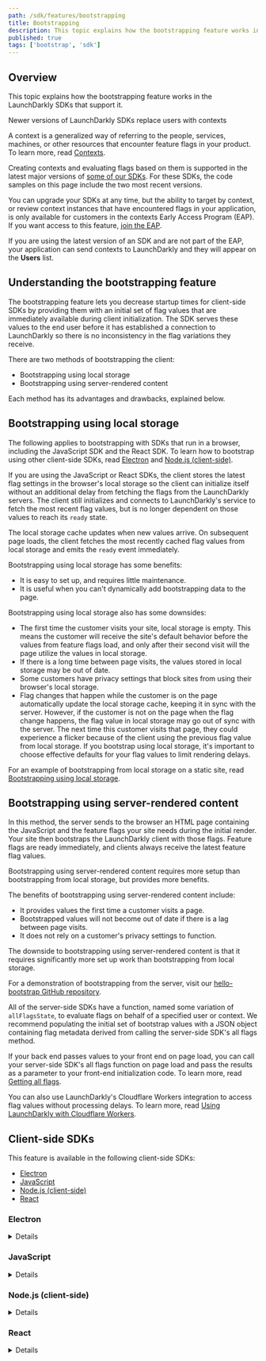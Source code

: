 ```yaml
---
path: /sdk/features/bootstrapping
title: Bootstrapping
description: This topic explains how the bootstrapping feature works in the LaunchDarkly SDKs that support it.
published: true
tags: ['bootstrap', 'sdk']
---
```


## Overview

This topic explains how the bootstrapping feature works in the LaunchDarkly SDKs that support it.

<Callout intent="info">
<CalloutTitle>Newer versions of LaunchDarkly SDKs replace users with contexts</CalloutTitle>
<CalloutDescription>

A context is a generalized way of referring to the people, services, machines, or other resources that encounter feature flags in your product. To learn more, read [Contexts](/home/contexts).

Creating contexts and evaluating flags based on them is supported in the latest major versions of [some of our SDKs](/sdk). For these SDKs, the code samples on this page include the two most recent versions.

You can upgrade your SDKs at any time, but the ability to target by context, or review context instances that have encountered flags in your application, is only available for customers in the contexts Early Access Program (EAP). If you want access to this feature, [join the EAP](https://launchdarkly.com/eap).

If you are using the latest version of an SDK and are not part of the EAP, your application can send contexts to LaunchDarkly and they will appear on the **Users** list.

</CalloutDescription>
</Callout>

## Understanding the bootstrapping feature

The bootstrapping feature lets you decrease startup times for client-side SDKs by providing them with an initial set of flag values that are immediately available during client initialization. The SDK serves these values to the end user before it has established a connection to LaunchDarkly so there is no inconsistency in the flag variations they receive.

There are two methods of bootstrapping the client:

- Bootstrapping using local storage
- Bootstrapping using server-rendered content

Each method has its advantages and drawbacks, explained below.

## Bootstrapping using local storage

The following applies to bootstrapping with SDKs that run in a browser, including the JavaScript SDK and the React SDK. To learn how to bootstrap using other client-side SDKs, read [Electron](#electron) and [Node.js (client-side)](#nodejs-client-side).

If you are using the JavaScript or React SDKs, the client stores the latest flag settings in the browser's local storage so the client can initialize itself without an additional delay from fetching the flags from the LaunchDarkly servers. The client still initializes and connects to LaunchDarkly's service to fetch the most recent flag values, but is no longer dependent on those values to reach its `ready` state.

The local storage cache updates when new values arrive. On subsequent page loads, the client fetches the most recently cached flag values from local storage and emits the `ready` event immediately.

Bootstrapping using local storage has some benefits:

- It is easy to set up, and requires little maintenance.
- It is useful when you can't dynamically add bootstrapping data to the page.

Bootstrapping using local storage also has some downsides:

- The first time the customer visits your site, local storage is empty. This means the customer will receive the site's default behavior before the values from feature flags load, and only after their second visit will the page utilize the values in local storage.
- If there is a long time between page visits, the values stored in local storage may be out of date.
- Some customers have privacy settings that block sites from using their browser's local storage.
- Flag changes that happen while the customer is on the page automatically update the local storage cache, keeping it in sync with the server. However, if the customer is not on the page when the flag change happens, the flag value in local storage may go out of sync with the server. The next time this customer visits that page, they could experience a flicker because of the client using the previous flag value from local storage. If you bootstrap using local storage, it's important to choose effective defaults for your flag values to limit rendering delays.

For an example of bootstrapping from local storage on a static site, read [Bootstrapping using local storage](/guides/flags/static-sites#bootstrapping-using-local-storage).

## Bootstrapping using server-rendered content

In this method, the server sends to the browser an HTML page containing the JavaScript and the feature flags your site needs during the initial render. Your site then bootstraps the LaunchDarkly client with those flags. Feature flags are ready immediately, and clients always receive the latest feature flag values.

Bootstrapping using server-rendered content requires more setup than bootstrapping from local storage, but provides more benefits.

The benefits of bootstrapping using server-rendered content include:

- It provides values the first time a customer visits a page.
- Bootstrapped values will not become out of date if there is a lag between page visits.
- It does not rely on a customer's privacy settings to function.

The downside to bootstrapping using server-rendered content is that it requires significantly more set up work than bootstrapping from local storage.

For a demonstration of bootstrapping from the server, visit our [hello-bootstrap GitHub repository](https://github.com/launchdarkly/hello-bootstrap).

All of the server-side SDKs have a function, named some variation of `allFlagsState`, to evaluate flags on behalf of a specified user or context. We recommend populating the initial set of bootstrap values with a JSON object containing flag metadata derived from calling the server-side SDK's all flags method.

If your back end passes values to your front end on page load, you can call your server-side SDK's all flags function on page load and pass the results as a parameter to your front-end initialization code. To learn more, read [Getting all flags](/sdk/features/all-flags).

You can also use LaunchDarkly's Cloudflare Workers integration to access flag values without processing delays. To learn more, read [Using LaunchDarkly with Cloudflare Workers](/guides/infrastructure/cloudflare-workers).

## Client-side SDKs

This feature is available in the following client-side SDKs:

* [Electron](#electron)
* [JavaScript](#javascript)
* [Node.js (client-side)](#nodejs-client-side)
* [React](#react)

### Electron

<Details summary="Expand Electron code sample">

You can use bootstrapping on the Electron SDK with values provided by LaunchDarkly-enabled code on the backend.

You can use it to set the feature flags to any values you want:

<CodeSample>
<CSTab label="JavaScript">

```js
const client = LaunchDarkly.initialize(
  'client-side-id-123abc',
  user,
  {
    bootstrap: {
      flagKey1: flagValue1,
      flagKey2: flagValue2
    }
  }
);
```

</CSTab>
<CSTab label="TypeScript">

```ts
import * as LaunchDarkly from 'launchdarkly-electron-client-sdk';

const options: LaunchDarkly.LDOptions = {
  bootstrap: {
    flagKey1: flagValue1,
    flagKey2: flagValue2,
  },
};

const client = LaunchDarkly.initializeInMain('client-side-id-123abc', user, options);
```

</CSTab>
</CodeSample>

If you set `bootstrap` to the string `"localStorage"`, the client tries to get flag values from persistent storage, using a unique key that is based on the user properties.

In Electron, persistent storage consists of files in the [`userData`](https://electronjs.org/docs/latest) directory. If the client finds flag values stored for this user, it uses them and starts up immediately in a ready state, but also makes a background request to LaunchDarkly to get the latest values and stores them as soon as it receives them.

Here's how to use this mode:

<CodeSample>
<CSTab label="JavaScript">

```js
const client = LaunchDarkly.initializeInMain(
  'client-side-id-123abc',
  user,
  {
    bootstrap: 'localStorage'
  }
);
```

</CSTab>
<CSTab label="TypeScript">

```ts
import * as LaunchDarkly from 'launchdarkly-electron-client-sdk';

const options: LaunchDarkly.LDOptions = { bootstrap: 'localStorage' };

const client = LaunchDarkly.initializeInMain('client-side-id-123abc', user, options);

```

</CSTab>
</CodeSample>

</Details>

### JavaScript

<Details summary="Expand JavaScript code sample">

Here is an example of how to bootstrap flags into the JavaScript client, if it passes the flags on page load:

<CodeSample>
<CSTab label="JavaScript SDK v3.0">

```js
function onPageLoad(flags) {
  ...

  const client = LDClient.initialize(
    'client-side-id-123abc',
    context,
    options = {
      bootstrap: flags
    }
  );

  ...
}
```

</CSTab>
<CSTab label="JavaScript SDK v3.0 (TypeScript)">

```ts
import * as LDClient from 'launchdarkly-js-client-sdk';

function onPageLoad(flags: LDClient.LDFlagSet) {
  ...
  const context: LDClient.LDContext = { kind: 'user', key: 'user-key-123abc'}
  const options: LDClient.LDOptions = { bootstrap: flags };
  const client = LDClient.initialize('client-side-id-123abc', context, options);
  ...
}
```

</CSTab>
<CSTab label="JavaScript SDK v2.x">

```js
function onPageLoad(flags) {
  ...

  const client = LDClient.initialize(
    'client-side-id-123abc',
    user,
    options = {
      bootstrap: flags
    }
  );

  ...
}
```

</CSTab>
<CSTab label="JavaScript SDK v2.x (TypeScript)">

```ts
import * as LDClient from 'launchdarkly-js-client-sdk';

function onPageLoad(flags: LDClient.LDFlagSet) {
  ...
  const user: LDClient.LDUser = { key: 'user-key-123abc'}
  const options: LDClient.LDOptions = { bootstrap: flags };
  const client = LDClient.initialize('client-side-id-123abc', user, options);
  ...
}
```

</CSTab>
</CodeSample>

If you can invoke your backend dynamically, such as in Ruby with a template directory, you can inline the function invocation and request that the SDK return only the client-side flags.

Here is an example of how to bootstrap flags into the JavaScript client, if you acquire the flags from a Ruby template directive:

<CodeSample>
<CSTab label="JavaScript">

```js
const ldclient = LDClient.initialize(
  'client-side-id-123abc',
  user,
  options = {
    // Load values from a Ruby template directive
    bootstrap: {{
      client.all_flags_state(user, {client_side_only: true})
    }}
  }
);
```

</CSTab>
</CodeSample>

Alternatively, you can bootstrap feature flags from local storage:

<CodeSample>
<CSTab label="JavaScript">

```js
const client = LDClient.initialize('client-side-id-123abc', user, options = {
  bootstrap: 'localStorage'
});
```

</CSTab>
<CSTab label="TypeScript">

```ts
import * as LDClient from 'launchdarkly-js-client-sdk';

const options: LDClient.LDOptions = { bootstrap: 'localStorage' };
const client = LDClient.initialize('client-side-id-123abc', user, options);
```

</CSTab>
</CodeSample>

When the client uses local storage, it stores the latest flag settings there. On page load, it uses the previous settings and emits the 'ready' event immediately. This means that on page load, the user may receive cached flag values until the next page load.

You can still subscribe to flag changes if you use local storage.

</Details>

### Node.js (client-side)

<Details summary="Expand Node.js (client-side) code sample">

You can use bootstrapping on the Node.js SDK with values provided by LaunchDarkly-enabled code on the backend.

You can use it to set the feature flags to any values you want:

<CodeSample>
<CSTab label="JavaScript">

```js
const client = LaunchDarkly.initialize(
  'client-side-id-123abc',
  user,
  {
    bootstrap: {
      flagKey1: flagValue1,
      flagKey2: flagValue2
    }
  }
);
```

</CSTab>
<CSTab label="TypeScript">

```ts
import * as LaunchDarkly from 'launchdarkly-node-client-sdk';

const options: LaunchDarkly.LDOptions = {
  bootstrap: {
    flagKey1: flagValue1,
    flagKey2: flagValue2,
  },
};

const client = LaunchDarkly.initialize('client-side-id-123abc', user, options);
```

</CSTab>
</CodeSample>

A more useful mode in a client-side Node application is to bootstrap from locally cached values. In this mode, if no values have been cached yet, the SDK obtains flags from LaunchDarkly and then caches them in persistent storage. The next time you start, the cached flags are immediately available, and the SDK also contacts LaunchDarkly in the background to obtain updated values.

To activate this mode, use the special string `"localStorage"`:

<CodeSample>
<CSTab label="JavaScript">

```js
const client = LaunchDarkly.initialize(
  'client-side-id-123abc',
  context,
  {
    bootstrap: 'localStorage'
  }
);
```

</CSTab>
<CSTab label="TypeScript">

```ts
import * as LaunchDarkly from 'launchdarkly-node-client-sdk';

const options: LaunchDarkly.LDOptions = { bootstrap: 'localStorage' };

const client = LaunchDarkly.initialize('client-side-id-123abc', context, options);
```

</CSTab>
</CodeSample>

</Details>

### React

<Details summary="Expand React code sample">

You can bootstrap flags into the React SDK the same way you bootstrap flags into the JavaScript client.

You can also use the optional `flags` property to bootstrap the React SDK. If you specify `flags`, the React SDK only subscribes for updates to those flags, and sets the fallback values for those flags. If you do not specify this property, the React SDK subscribes to all flags. This property is optional.

Specify the `flags` property as a JSON object containing flag metadata derived from calling the server-side SDK's [all flags](/sdk/features/all-flags) method. The flag keys must be in their original form, as known to LaunchDarkly, rather than in their camel-cased form. Each flag's value is passed along to the resulting JavaScript SDK [`variation`](/sdk/features/evaluating) invocation and used as the flag's default value in the case of an error.

Here is an example:

<CodeSample>
<CSTab label="JSON">

```json
{
  "flags": {
    "my-bool-flag": true,
    "my-int-flag": 5
  }
}
```

</CSTab>
</CodeSample>

To learn more, read the [React Web SDK reference](/sdk/client-side/react/react-web).

</Details>
